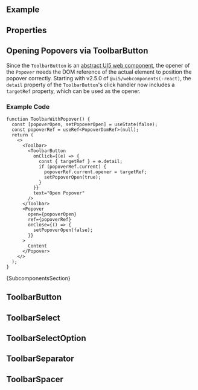 
<Meta of={ComponentStories} />

<DocsHeader of={ComponentStories} since="1.19.0" />

<br />

## Example

<Canvas of={ComponentStories.Default} />

## Properties

<ControlsWithNote of={ComponentStories.Default} />

## Opening Popovers via ToolbarButton

Since the `ToolbarButton` is an [abstract UI5 web component](?path=/docs/knowledge-base-faq--docs#what-are-abstract-ui5-web-components), the opener of the `Popover` needs the DOM reference of the actual element to position the popover correctly.
Starting with v2.5.0 of `@ui5/webcomponents(-react)`, the `detail` property of the `ToolbarButton`'s click handler now includes a `targetRef` property, which can be used as the opener.

<Canvas of={ComponentStories.OpenPopover} />

### Example Code

```tsx
function ToolbarWithPopover() {
  const [popoverOpen, setPopoverOpen] = useState(false);
  const popoverRef = useRef<PopoverDomRef>(null);
  return (
    <>
      <Toolbar>
        <ToolbarButton
          onClick={(e) => {
            const { targetRef } = e.detail;
            if (popoverRef.current) {
              popoverRef.current.opener = targetRef;
              setPopoverOpen(true);
            }
          }}
          text="Open Popover"
        />
      </Toolbar>
      <Popover
        open={popoverOpen}
        ref={popoverRef}
        onClose={() => {
          setPopoverOpen(false);
        }}
      >
        Content
      </Popover>
    </>
  );
}
```

<Markdown>{SubcomponentsSection}</Markdown>

## ToolbarButton

<Description of={ToolbarButton} />
<ArgTypesWithNote metaOf={ComponentStories} of={ToolbarButton} />

## ToolbarSelect

<Description of={ToolbarSelect} />
<ArgTypesWithNote metaOf={ComponentStories} of={ToolbarSelect} />

## ToolbarSelectOption

<Description of={ToolbarSelectOption} />
<ArgTypesWithNote metaOf={ComponentStories} of={ToolbarSelectOption} />

## ToolbarSeparator

<Description of={ToolbarSeparator} />
<ArgTypesWithNote metaOf={ComponentStories} of={ToolbarSeparator} />

## ToolbarSpacer

<Description of={ToolbarSpacer} />
<ArgTypesWithNote metaOf={ComponentStories} of={ToolbarSpacer} />

<Footer />
